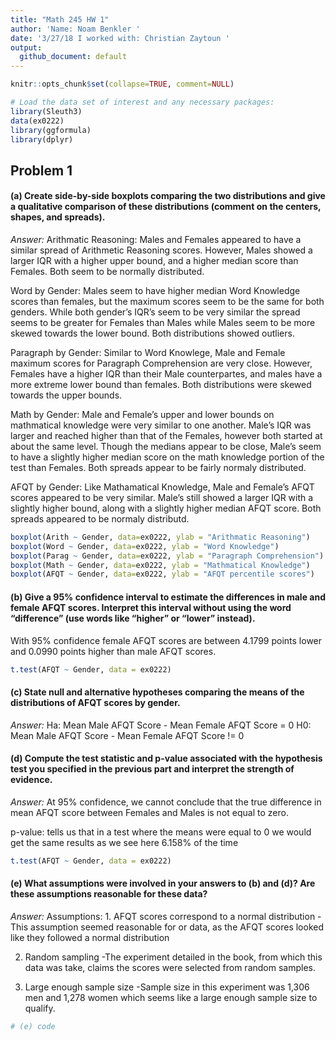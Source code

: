 ```yaml
---
title: "Math 245 HW 1"
author: 'Name: Noam Benkler '
date: '3/27/18 I worked with: Christian Zaytoun '
output:
  github_document: default
---
```

```r
knitr::opts_chunk$set(collapse=TRUE, comment=NULL)

# Load the data set of interest and any necessary packages:
library(Sleuth3)
data(ex0222)
library(ggformula)
library(dplyr)
```

## Problem 1 


#### (a) Create side-by-side boxplots comparing the two distributions and give a qualitative comparison of these distributions (comment on the centers, shapes, and spreads).

*Answer:* 
Arithmatic Reasoning:
Males and Females appeared to have a similar spread of Arithmetic Reasoning scores. However, Males showed a larger IQR with a higher upper bound, and a higher median score than Females. Both seem to be normally distributed.

Word by Gender: 
Males seem to have higher median Word Knowledge scores than females, but the maximum scores seem to be the same for both genders. While both gender's IQR's seem to be very similar the spread seems to be greater for Females than Males while Males seem to be more skewed towards the lower bound. Both distributions showed outliers.  

Paragraph by Gender:
Similar to Word Knowlege, Male and Female maximum scores for Paragraph Comprehension are very close. However, Females have a higher IQR than their Male counterpartes, and males have a more extreme lower bound than females. Both distributions were skewed towards the upper bounds. 

Math by Gender:
Male and Female's upper and lower bounds on mathmatical knowledge were very similar to one another. Male's IQR was larger and reached higher than that of the Females, however both started at about the same level. Though the medians appear to be close, Male's seem to have a slightly higher median score on the math knowledge portion of the test than Females. Both spreads appear to be fairly normaly distributed.

AFQT by Gender:
Like Mathamatical Knowledge, Male and Female's AFQT scores appeared to be very similar. Male's still showed a larger IQR with a slightly higher bound, along with a slightly higher median AFQT score. Both spreads appeared to be normaly distributd.

```r
boxplot(Arith ~ Gender, data=ex0222, ylab = "Arithmatic Reasoning")
boxplot(Word ~ Gender, data=ex0222, ylab = "Word Knowledge") 
boxplot(Parag ~ Gender, data=ex0222, ylab = "Paragraph Comprehension")
boxplot(Math ~ Gender, data=ex0222, ylab = "Mathmatical Knowledge")
boxplot(AFQT ~ Gender, data=ex0222, ylab = "AFQT percentile scores")
```

#### (b) Give a 95% confidence interval to estimate the differences in male and female AFQT scores. Interpret this interval without using the word "difference" (use words like "higher" or "lower" instead).

With 95% confidence female AFQT scores are between 4.1799 points lower and 0.0990 points higher than male AFQT scores.

```r
t.test(AFQT ~ Gender, data = ex0222)
```


#### (c) State null and alternative hypotheses comparing the means of the distributions of AFQT scores by gender.

*Answer:* 
Ha: Mean Male AFQT Score - Mean Female AFQT Score = 0
H0: Mean Male AFQT Score - Mean Female AFQT Score != 0


#### (d) Compute the test statistic and p-value associated with the hypothesis test you specified in the previous part and interpret the strength of evidence.

*Answer:* At 95% confidence, we cannot conclude that the true difference in mean AFQT score between Females and Males is not equal to zero. 

p-value: tells us that in a test where the means were equal to 0 we would get the same results as we see here 6.158% of the time

```r
t.test(AFQT ~ Gender, data = ex0222)
```


#### (e) What assumptions were involved in your answers to (b) and (d)? Are these assumptions reasonable for these data?

*Answer:* 
Assumptions:
1. AFQT scores correspond to a normal distribution
  - This assumption seemed reasonable for or data, as the AFQT scores looked like they followed a normal distribution

2. Random sampling
  -The experiment detailed in the book, from which this data was take, claims the scores were selected from random samples.

3. Large enough sample size
  -Sample size in this experiment was 1,306 men and 1,278 women which seems like a large enough sample size to qualify.

```r
# (e) code
```
